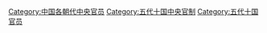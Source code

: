 [[Category:中国各朝代中央官员|Category:中国各朝代中央官员]]
[[Category:五代十国中央官制|Category:五代十国中央官制]]
[[Category:五代十国官员|Category:五代十国官员]]